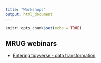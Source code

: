 ```yaml
---
title: "Workshops"
output: html_document
---
```


```r
knitr::opts_chunk$set(echo = TRUE)
```

## MRUG webinars

- [Entering tidyverse - data transformation](https://myominnoo.github.io/workshops/2023/03/dplyr/entering_tidyverse.html)